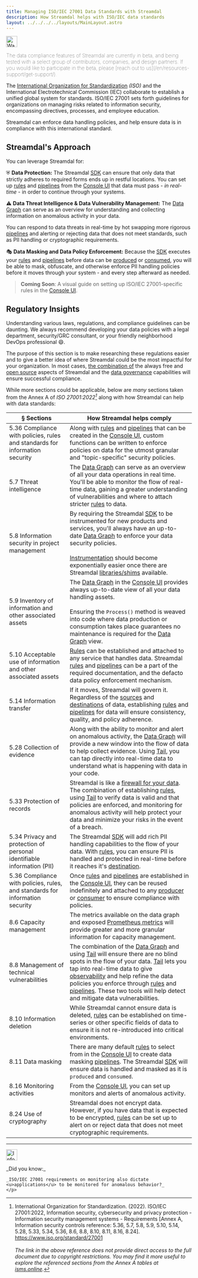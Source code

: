 ```yaml
---
title: Managing ISO/IEC 27001 Data Standards with Streamdal
description: How Streamdal helps with ISO/IEC data standards
layout: ../../../../layouts/MainLayout.astro
---
```



<Notification type="warning">
  <img src={warning} alt="Warning" width="30px" height="30px" />
  <p style="font-weight: lighter;">The data compliance features of Streamdal 
  are currently in beta, and being tested with a select group of contributors, 
  companies, and design partners. If you would like to participate in the beta, 
  please 
  [reach out to us](/en/resources-support/get-support/).</p>
</Notification>

The <a href="https://www.iso.org/" target="_blank">International Organization for Standardization</a> 
_(ISO)_ and the International Electrotechnical Commission (IEC) collaborate to 
establish a unified global system for standards. ISO/IEC 27001 sets forth 
guidelines for organizations on managing risks related to information security, 
encompassing directives, processes, and employee education.

Streamdal can enforce data handling policies, and help ensure data is in 
compliance with this international standard.

## Streamdal's Approach

You can leverage Streamdal for:

⛨ **<span class="ykeyword">Data Protection</span>:** The Streamdal [SDK](/en/core-components/sdk/) can ensure that only data that strictly adheres to required forms ends up in restful locations. You can set up <a href="/en/resources-support/glossary/#rule-or-step" class="pkeyword">rules</a> and <a href="/en/resources-support/glossary/#pipeline-or-ruleset" class="pkeyword">pipelines</a> from the [Console UI](/en/core-components/console-ui/) that data must pass - _in real-time_ - in order to continue through your systems.

⚠ **<span class="ykeyword">Data Threat Intelligence & Data Vulnerability Management</span>:** The [Data Graph](/en/core-components/console-ui#data-graph) can serve as an overview for understanding and collecting information on anomalous activity in your data. 

You can respond to data threats in real-time by hot swapping more rigorous <a href="/en/resources-support/glossary/#pipeline-or-ruleset" class="pkeyword">pipelines</a> and alerting or rejecting data that does not meet standards, such as PII handling or cryptographic requirements.

🎭 **<span class="ykeyword">Data Masking and Data Policy Enforcement</span>:** Because the [SDK](/en/core-components/sdk/) executes your <a href="/en/resources-support/glossary/#rule-or-step" class="pkeyword">rules</a> and <a href="/en/resources-support/glossary/#pipeline-or-ruleset" class="pkeyword">pipelines</a> before data can be <a href="/en/resources-support/glossary/#producer" class="pkeyword">produced</a> or <a href="/en/resources-support/glossary/#consumer" class="pkeyword">consumed</a>, you will be able to mask, obfuscate, and otherwise enforce PII handling policies before it moves through your system - and every step afterward as needed.   

> **Coming Soon**: A visual guide on setting up ISO/IEC 27001-specific rules in 
the [Console UI](/en/core-components/console-ui/).

## Regulatory Insights

Understanding various laws, regulations, and compliance guidelines can be 
daunting. We always recommend developing your data policies with a legal 
department, security/GRC consultant, or your friendly neighborhood DevOps 
professional 😄.

The purpose of this section is to make researching these regulations easier and 
to give a better idea of where Streamdal could be the most impactful for your 
organization. In most cases, <u>the combination of</u> the always free and 
[open source](/en/resources-support/open-source/) aspects of Streamdal and the 
[data governance](/en/data-governance/overview/) capabilities will ensure 
successful compliance. 

While more sections could be applicable, below are _many_ sections taken from 
the Annex A of _ISO 27001:2022[^1]_ along with how Streamdal can help with 
data standards:

| § Sections | How Streamdal helps comply |
|-|-|
| 5.36 Compliance with policies, rules and standards for information security | Along with [rules](/en/resources-support/glossary/#rule-or-step) and [pipelines](/en/resources-support/glossary/#pipeline-or-ruleset) that can be created in the [Console UI](/en/core-components/console-ui/), custom functions can be written to enforce policies on data for the utmost granular and "topic-specific" security policies. |
| 5.7 Threat intelligence | The [Data Graph](/en/core-components/console-ui#data-graph) can serve as an overview of all your data operations in real time. You'll be able to monitor the flow of real-time data, gaining a greater understanding of vulnerabilities and where to attach stricter [rules](/en/resources-support/glossary/#pipeline-or-ruleset) to data. |
| 5.8 Information security in project management | By requiring the Streamdal [SDK](/en/core-components/sdk/) to be instrumented for new products and services, you'll always have an up-to-date [Data Graph](/en/core-components/console-ui#data-graph) to enforce your data security policies. <br /><br />[Instrumentation](/en/guides/instrumentation/) should become exponentially easier once there are Streamdal [libraries/shims](/en/core-components/libraries-shims/) available. |
| 5.9 Inventory of information and other associated assets | The [Data Graph](/en/core-components/console-ui#data-graph) in the [Console UI](/en/core-components/console-ui) provides always up-to-date view of all your data handling assets. <br /><br />Ensuring the `Process()` method is weaved into code where data production or consumption takes place guarantees no maintenance is required for the [Data Graph](/en/core-components/console-ui#data-graph) view. |
| 5.10 Acceptable use of information and other associated assets | [Rules](/en/resources-support/glossary/#rule-or-step) can be established and attached to any service that handles data. Streamdal [rules](/en/resources-support/glossary/#rule-or-step) and [pipelines](/en/resources-support/glossary/#pipeline-or-ruleset) can be a part of the required documentation, and the defacto data policy enforcement mechanism. |
| 5.14 Information transfer | If it moves, Streamdal will govern it. Regardless of the [sources](/en/resources-support/glossary/#source) and [destinations](/en/resources-support/glossary/#destination) of data, establishing [rules](/en/resources-support/glossary/#rule-or-step) and [pipelines](/en/resources-support/glossary/#pipeline-or-ruleset) for data will ensure consistency, quality, and policy adherence. |
| 5.28 Collection of evidence | Along with the ability to monitor and alert on anomalous activity, the [Data Graph](/en/core-components/console-ui/) will provide a new window into the flow of data to help collect evidence. Using [Tail](/en/guides/tail/), you can tap directly into real-time data to understand what is happening with data in your code. |
| 5.33 Protection of records | Streamdal is like a [firewall for your data](/en/resources-support/glossary/#firewall-for-data). The combination of establishing [rules](/en/resources-support/glossary/#rule-or-step), using [Tail](/en/guides/tail/) to verify data is valid and that policies are enforced, and monitoring for anomalous activity will help protect your data and minimize your risks in the event of a breach. |
| 5.34 Privacy and protection of personal identifiable information (PII) | The Streamdal [SDK](/en/core-components/sdk/) will add rich PII handling capabilities to the flow of your data. With [rules](/en/resources-support/glossary/#rule-or-step), you can ensure PII is handled and protected in real-time before it reaches it's [destination](/en/resources-support/glossary/#destination). |
| 5.36 Compliance with policies, rules, and standards for information security | Once [rules](/en/resources-support/glossary/#rule-or-step) and [pipelines](/en/resources-support/glossary/#pipeline-or-ruleset) are established in the [Console UI](/en/core-components/console-ui/), they can be reused indefinitely and attached to any [producer](/en/resources-support/glossary/#producer) or [consumer](/en/resources-support/glossary/#consumer) to ensure compliance with policies. |
| 8.6 Capacity management | The metrics available on the data graph and exposed [Prometheus metrics](/en/engineering/metrics/) will provide greater and more granular information for capacity management. |
| 8.8 Management of technical vulnerabilities | The combination of the [Data Graph](/en/core-components/console-ui/) and using [Tail](/en/guides/tail/) will ensure there are no blind spots in the flow of your data. [Tail](/en/guides/tail/) lets you tap into real-time data to give [observability](/en/engineering/observability/) and help refine the data policies you enforce through [rules](/en/resources-support/glossary/#rule-or-step) and [pipelines](/en/resources-support/glossary/#pipeline-or-ruleset). These two tools will help detect and mitigate data vulnerabilities. |
| 8.10 Information deletion | While Streamdal cannot ensure data is deleted, [rules](/en/resources-support/glossary/#rule-or-step) can be established on time-series or other specific fields of data to ensure it is not re-introduced into critical environments. |
| 8.11 Data masking | There are many default [rules](/en/resources-support/glossary/#rule-or-step) to select from in the [Console UI](/en/core-components/console-ui) to create data masking [pipelines](/en/resources-support/glossary/#pipeline-or-ruleset). The Streamdal [SDK](/en/core-components/sdk/) will ensure data is handled and masked as it is `produced` and `consumed`. |
| 8.16 Monitoring activities | From the [Console UI](/en/core-components/console-ui), you can set up monitors and alerts of anomalous activity. |
| 8.24 Use of cryptography | Streamdal does not encrypt data. However, if you have data that is expected to be encrypted, [rules](/en/resources-support/glossary/#rule-or-step) can be set up to alert on or reject data that does not meet cryptographic requirements. |
___

<Notification type="information">
  <img src={info} alt="Information" width="30px" height="30px" />
  <div class="prose-md prose-p:my-2 prose-a:text-purple-dark prose-a:underline">
    <p>
    _Did you know:_ 

    _ISO/IEC 27001 requirements on monitoring also dictate 
    <u>applications</u> to be monitored for anomalous behavior?_
    </p>
  </div>
</Notification>

[^1]: International Organization for Standardization. (2022). ISO/IEC 27001:2022, Information security, cybersecurity and privacy protection - Information security management systems - Requirements [Annex A, Information security controls reference: 5.36, 5.7, 5.8, 5.9, 5.10, 5.14, 5.28, 5.33, 5.34, 5.36, 8.6, 8.8, 8.10, 8.11, 8.16, 8.24]. https://www.iso.org/standard/27001 <br /><br /> _The link in the above reference does not provide direct access to the full document due to copyright restrictions. You may find it more useful to explore the referenced sections from the Annex A tables at [isms.online](https://www.isms.online/iso-27001/)._